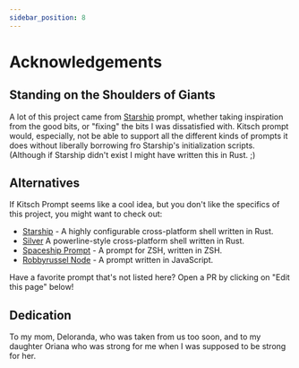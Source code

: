 ```yaml
---
sidebar_position: 8
---
```


# Acknowledgements

## Standing on the Shoulders of Giants

A lot of this project came from [Starship](https://starship.rs/) prompt, whether taking inspiration from the good bits, or "fixing" the bits I was dissatisfied with.  Kitsch prompt would, especially, not be able to support all the different kinds of prompts it does without liberally borrowing fro Starship's initialization scripts.  (Although if Starship didn't exist I might have written this in Rust.  ;)

## Alternatives

If Kitsch Prompt seems like a cool idea, but you don't like the specifics of this project, you might want to check out:

* [Starship](https://starship.rs/) - A highly configurable cross-platform shell written in Rust.
* [Silver](https://github.com/reujab/silver) A powerline-style cross-platform shell written in Rust.
* [Spaceship Prompt](https://github.com/spaceship-prompt/spaceship-prompt) - A prompt for ZSH, written in ZSH.
* [Robbyrussel Node](https://github.com/denysdovhan/robbyrussell-node) - A prompt written in JavaScript.

Have a favorite prompt that's not listed here?  Open a PR by clicking on "Edit this page" below!

## Dedication

To my mom, Deloranda, who was taken from us too soon, and to my daughter Oriana who was strong for me when I was supposed to be strong for her.
